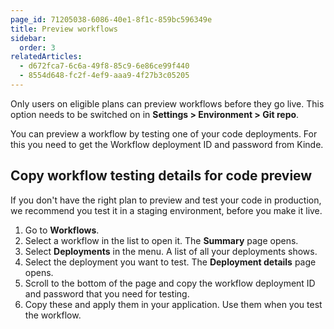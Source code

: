```yaml
---
page_id: 71205038-6086-40e1-8f1c-859bc596349e
title: Preview workflows
sidebar:
  order: 3
relatedArticles:
  - d672fca7-6c6a-49f8-85c9-6e86ce99f440
  - 8554d648-fc2f-4ef9-aaa9-4f27b3c05205
---
```


<Aside type="upgrade">

Only users on eligible plans can preview workflows before they go live. This option needs to be switched on in **Settings > Environment > Git repo**.

</Aside>

You can preview a workflow by testing one of your code deployments. For this you need to get the Workflow deployment ID and password from Kinde. 

## Copy workflow testing details for code preview

If you don't have the right plan to preview and test your code in production, we recommend you test it in a staging environment, before you make it live.

1. Go to **Workflows**.
2. Select a workflow in the list to open it. The **Summary** page opens. 
3. Select **Deployments** in the menu. A list of all your deployments shows.
4. Select the deployment you want to test. The **Deployment details** page opens. 
5. Scroll to the bottom of the page and copy the workflow deployment ID and password that you need for testing.
6. Copy these and apply them in your application. Use them when you test the workflow.
